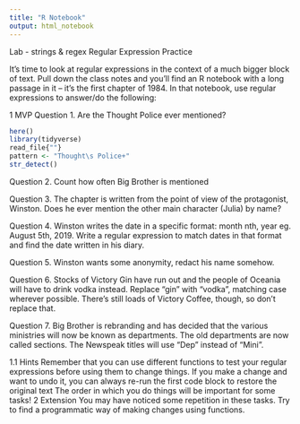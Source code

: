 ```yaml
---
title: "R Notebook"
output: html_notebook
---
```



Lab - strings & regex
Regular Expression Practice

It’s time to look at regular expressions in the context of a much bigger block of text. Pull down the class notes and you’ll find an R notebook with a long passage in it – it’s the first chapter of 1984. In that notebook, use regular expressions to answer/do the following:

1 MVP
Question 1.
Are the Thought Police ever mentioned?



```r
here()
library(tidyverse)
read_file{""}
pattern <- "Thought\s Police+"
str_detect()
```


Question 2.
Count how often Big Brother is mentioned



Question 3.
The chapter is written from the point of view of the protagonist, Winston. Does he ever mention the other main character (Julia) by name?



Question 4.
Winston writes the date in a specific format: month nth, year eg. August 5th, 2019. Write a regular expression to match dates in that format and find the date written in his diary.



Question 5.
Winston wants some anonymity, redact his name somehow.



Question 6.
Stocks of Victory Gin have run out and the people of Oceania will have to drink vodka instead. Replace “gin” with “vodka”, matching case wherever possible. There’s still loads of Victory Coffee, though, so don’t replace that.



Question 7.
Big Brother is rebranding and has decided that the various ministries will now be known as departments. The old departments are now called sections. The Newspeak titles will use “Dep” instead of “Mini”.

1.1 Hints
Remember that you can use different functions to test your regular expressions before using them to change things.
If you make a change and want to undo it, you can always re-run the first code block to restore the original text
The order in which you do things will be important for some tasks!
2 Extension
You may have noticed some repetition in these tasks. Try to find a programmatic way of making changes using functions.

